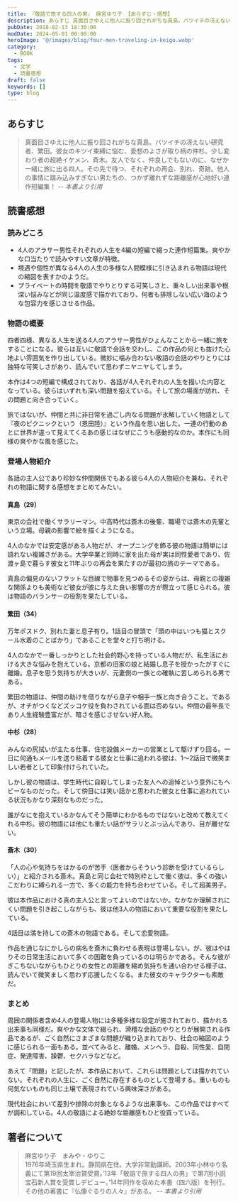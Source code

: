 ```yaml
---
title: 『敬語で旅する四人の男』 麻宮ゆり子 【あらすじ・感想】
description: あらすじ 真面目さゆえに他人に振り回されがちな真島。バツイチの冴えない研究者、繁田。彼女のキツイ束縛に悩む、愛想のよさが取り柄の仲杉。少し変わり者の超絶イケメン、斉木。友人でなく、仲良しでもないのに、なぜか一緒に旅に出る四人。その先で待つ、それぞれの再会、別れ、奇跡。
pubDate: 2018-02-13 18:30:00
modDate: 2024-05-01 00:00:00
heroImage: '@/images/blog/four-men-traveling-in-keigo.webp'
category:
  - BOOK
tags:
  - 文学
  - 読書感想
draft: false
keywords: []
type: blog
---
```


## あらすじ

> 真面目さゆえに他人に振り回されがちな真島。バツイチの冴えない研究者、繁田。彼女のキツイ束縛に悩む、愛想のよさが取り柄の仲杉。少し変わり者の超絶イケメン、斉木。友人でなく、仲良しでもないのに、なぜか一緒に旅に出る四人。その先で待つ、それぞれの再会、別れ、奇跡。他人の事情に踏み込みすぎない男たちの、つかず離れずな距離感が心地好い連作短編集！ <cite>-- 本書より引用</cite>

## 読書感想

### 読みどころ

- 4人のアラサー男性それぞれの人生を4編の短編で綴った連作短篇集。爽やかな口当たりで読みやすい文章が特徴。
- 境遇や個性が異なる4人の人生の多様な人間模様に引き込まれる物語は現代の縮図を表すかのようだ。
- プライベートの時間を敬語でやりとりする可笑しさと、重々しい出来事や根深い悩みなどが同じ温度感で描かれており、何者も排除しない広い海のような包容力を感じさせる作品。

### 物語の概要

四者四様、異なる人生を送る4人のアラサー男性がひょんなことから一緒に旅をすることになる。彼らは互いに敬語で会話を交わし、この作品の何とも抜けた心地よい雰囲気を作り出している。微妙に噛み合わない敬語の会話のやりとりには独特な可笑しさがあり、読んでいて思わずニヤニヤしてしまう。

本作は4つの短編で構成されており、各話が4人それぞれの人生を描いた内容となっている。彼らはいずれも深い問題を抱えている。そして旅の場面が訪れ、その問題と向き合っていく。

旅ではないが、仲間と共に非日常を過ごし内なる問題が氷解していく物語として『夜のピクニックという（恩田陸）』という作品を思い出した。一連の行動のあとに世界が違って見えてくるあの感じはなぜにこうも感動的なのか。本作にも同様の爽やかな風を感じた。

<div class='not-prose'>
  <div data-vc_mylinkbox_id='886079829'></div>
</div>

### 登場人物紹介

各話の主人公であり珍妙な仲間関係でもある彼ら4人の人物紹介を兼ね、それぞれの物語に関する感想をまとめてみたい。

#### 真島（29）

東京の会社で働くサラリーマン。中高時代は斎木の後輩、職場では斎木の先輩という立場。母親の影響で絵を描くようになる。

4人のなかでは安定感がある人物だが、オープニングを飾る彼の物語は簡単には語れない複雑さがある。大学卒業と同時に家を出た母が実は同性愛者であり、佐渡ヶ島で暮らす彼女と11年ぶりの再会を果たすのが最初の旅のテーマである。

真島の偏見のないフラットな目線で物事を見つめるその姿からは、母親との複雑な関係よりも美術など彼女が彼に与えた良い影響の方が際立って感じられる。彼は物語のバランサーの役割を果たしている。

#### 繁田（34）

万年ポスドク、別れた妻と息子有り。1話目の冒頭で「頭の中はいつも猫とスクール水着のことばかり」であることを堂々と打ち明ける。

4人のなかで一番しっかりとした社会的野心を持っている人物だが、私生活における大きな悩みを抱えている。京都の旧家の娘と結婚し息子を授かったがすぐに離婚。息子を思う気持ちが大きいが、元妻側の一族との確執に苦しめられる男である。

繁田の物語は、仲間の助けを借りながら息子や相手一族と向き合うこと。であるが、オチがつくなどズッコケ役を負わされている面は否めない。仲間の最年長であり人生経験豊富だが、暗さを感じさせない好人物。

#### 中杉（28）

みんなの尻拭いが主たる仕事、住宅設備メーカーの営業として駆けずり回る。一日に何通もメールを送り粘着する彼女と仕事に追われる彼は、1〜2話目で微笑ましい若者として印象付けられていた。

しかし彼の物語は、学生時代に自殺してしまった友人への追悼という意外にもヘビーなものだった。そして傍目には笑い話かと思われた彼女と仕事に追われている状況もかなり深刻なものだった。

誰がなにを抱えているかなんてそう簡単にわかるものではないと改めて教えてくれる中杉。彼の物語には他にも重たい話がサラリとぶっ込んであり、目が離せない。

#### 斎木（30）

「人の心や気持ちをはかるのが苦手（医者からそういう診断を受けているらしい）」と紹介される斎木。真島と同じ会社で特別枠として働く彼は、多くの強いこだわりに縛られる一方で、多くの能力を持ち合わせている。そして超美男子。

彼は本作品における真の主人公と言ってよいのではないか。なかなか理解されにくい問題を引き起こしながらも、彼は他3人の物語において重要な役割を果たしている。

4話目は満を持しての斎木の物語である。そして恋愛物語。

作品を通じなにかしらの病名を斎木に負わせる表現は登場しない。が、彼はやはりその日常生活において多くの困難を負っているのは明らかである。そんな彼がぎこちないながらもひとりの女性との距離を縮め気持ちを通い合わせる様子は、読んでいて微笑ましく思わず応援したくなる。また彼女のキャラクターも素敵だ。

### まとめ

周囲の関係者含め4人の登場人物には多種多様な設定が施されており、描かれる出来事も同様だ。爽やかな文体で綴られ、滑稽な会話のやりとりが展開される作品であるが、ごく自然にさまざまな問題が織り込まれており、社会の縮図のように感じられる一面もある。並べてみると、離婚、メンヘラ、自殺、同性愛、自閉症、発達障害、躁鬱、セクハラなどなど。

あえて「問題」と記したが、本作品において、これらは問題としては描かれていない。それぞれの人生に、ごく自然に存在するものとして登場する。重いものも何気ないものも同じ土壌で表現されている興味深さがある。

現代社会において差別や排除の対象となるような出来事も、この作品ではすべてが調和している。4人の敬語による絶妙な距離感もひと役買っている。

<div class='not-prose'>
  <div data-vc_mylinkbox_id='886079808'></div>
</div>

## 著者について

> 麻宮ゆり子　まみや・ゆりこ<br />
> 1976年埼玉県生まれ。静岡県在住。大学非常勤講師。2003年小林ゆり名義にて第19回太宰治賞受賞。’13年「敬語で旅する四人の男」で第7回小説宝石新人賞を受賞しデビュー。’14年同作を収めた本書（四六版）を刊行。その他の著書に『仏像ぐるりの人々』がある。 <cite>-- 本書より引用</cite>
